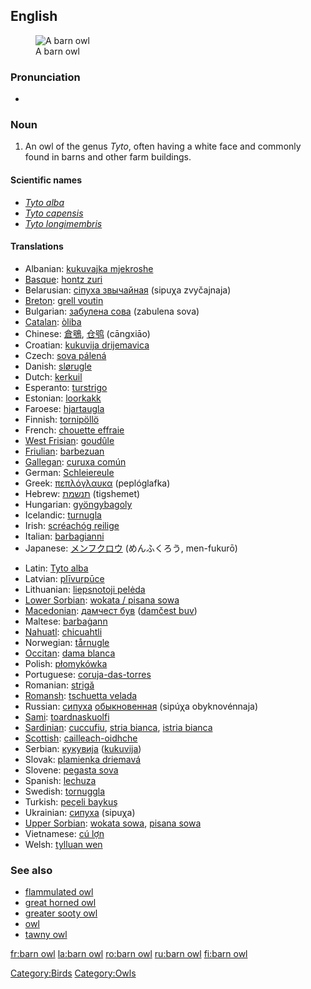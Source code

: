 {{wikipedia}}
==English==
[[Image:Schleiereule fws.jpg|thumb|A barn owl]]

===Pronunciation===
* {{IPA|/'bɑɽn ɑʊl/}}

===Noun===
{{en-noun|sg=[[barn]] [[owl]]}}

# An owl of the genus ''Tyto'', often having a white face and commonly found in barns and other farm buildings.

====Scientific names====
* ''[[Tyto alba]]''
* ''[[Tyto capensis]]''
* ''[[Tyto longimembris]]''

====Translations====
{{top}}
* Albanian: [[kukuvajka mjekroshe]]
* [[Basque]]: [[hontz zuri]]
* Belarusian: [[сіпуха звычайная]] (sipuχa zvyčajnaja) {{f}}
* [[Breton]]: [[grell voutin]]
* Bulgarian: [[забулена сова]] (zabulena sova) {{f}}
* [[Catalan]]: [[òliba]]
* Chinese: [[倉鴞]], [[仓鸮]] (cāngxiāo)
* Croatian: [[kukuvija drijemavica]]
* Czech: [[sova pálená]] {{f}}
* Danish: [[slørugle]]
* Dutch: [[kerkuil]] {{m}}
* Esperanto: [[turstrigo]]
* Estonian: [[loorkakk]]
* Faroese: [[hjartaugla]]
* Finnish: [[tornipöllö]]
* French: [[chouette effraie]] {{f}}
* [[West Frisian]]: [[goudûle]]
* [[Friulian]]: [[barbezuan]]
* [[Gallegan]]: [[curuxa común]]
* German: [[Schleiereule]] {{f}}
* Greek: [[πεπλόγλαυκα]] (peplóglafka) {{f}}
* Hebrew: [[תנשמת]] (tigshemet) {{f}}
* Hungarian: [[gyöngybagoly]]
* Icelandic: [[turnugla]]
* Irish: [[scréachóg reilige]]
* Italian: [[barbagianni]]
* Japanese: [[メンフクロウ]] (めんふくろう, men-fukurō)<!-- [[面梟]] not sure about kanji - kana is the usual way to write it -->
{{mid}}
* Latin: [[Tyto alba]] '' ''
* Latvian: [[plīvurpūce]]
* Lithuanian: [[liepsnotoji pelėda]]
* [[Lower Sorbian]]: [[wokata / pisana sowa]]
* [[Macedonian]]: [[дамчест був]] ([[damčest buv]])
* Maltese: [[barbaġann]]
* [[Nahuatl]]: [[chicuahtli]]
* Norwegian: [[tårnugle]]
* [[Occitan]]: [[dama blanca]]
* Polish: [[płomykówka]]
* Portuguese: [[coruja-das-torres]] {{f}}
* Romanian: [[strigă]]
* [[Romansh]]: [[tschuetta velada]]
* Russian: [[сипуха]] [[обыкновенный|обыкновенная]] (sipúχa obyknovénnaja) {{f}}
* [[Sami]]: [[toardnaskuolfi]]
* [[Sardinian]]: [[cuccufiu]], [[stria bianca]], [[istria bianca]]
* [[Scottish]]: [[cailleach-oidhche]]
* Serbian: [[кукувиjа]] ([[kukuvija]])
* Slovak: [[plamienka driemavá]]
* Slovene: [[pegasta sova]]
* Spanish: [[lechuza]] {{f}}
* Swedish: [[tornuggla]]
* Turkish: [[peçeli baykuş]]
* Ukrainian: [[сипуха]] (sipuχa) {{f}}
* [[Upper Sorbian]]: [[wokata sowa]], [[pisana sowa]]
* Vietnamese: [[cú lợn]]
* Welsh: [[tylluan wen]]
{{bottom}}

===See also===
* [[flammulated owl]]
* [[great horned owl]]
* [[greater sooty owl]]
* [[owl]]
* [[tawny owl]]

[[Category:Birds]]
[[Category:Owls]]

[[fr:barn owl]]
[[la:barn owl]]
[[ro:barn owl]]
[[ru:barn owl]]
[[fi:barn owl]]